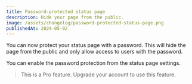 ```yaml
---
title: Password-protected status page
description: Hide your page from the public.
image: /assets/changelog/password-protected-status-page.png
publishedAt: 2024-05-02
---
```


You can now protect your status page with a password. This will hide the page
from the public and only allow access to users with the password.

You can enable the password protection from the status page settings.

> This is a Pro feature. Upgrade your account to use this feature.
